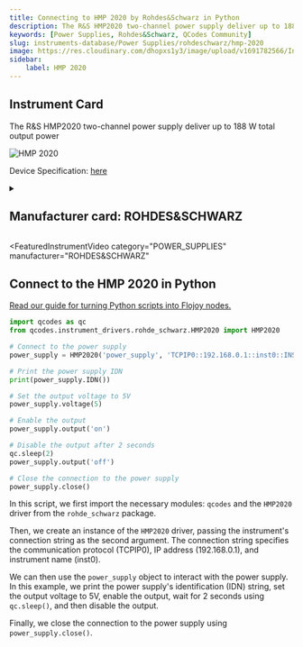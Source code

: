 ```yaml
---
title: Connecting to HMP 2020 by Rohdes&Schwarz in Python
description: The R&S HMP2020 two-channel power supply deliver up to 188 W total output power
keywords: [Power Supplies, Rohdes&Schwarz, QCodes Community] 
slug: instruments-database/Power Supplies/rohdeschwarz/hmp-2020 
image: https://res.cloudinary.com/dhopxs1y3/image/upload/v1691782566/Instruments/Power%20Supplies/HMP-2020/HMP-2020.jpg
sidebar:
    label: HMP 2020 
---
```



## Instrument Card

The R&S HMP2020 two-channel power supply deliver up to 188 W total output power

![HMP 2020](https://res.cloudinary.com/dhopxs1y3/image/upload/v1691782566/Instruments/Power%20Supplies/HMP-2020/HMP-2020.jpg)

Device Specification: [here](https://www.farnell.com/datasheets/3677014.pdf)

<details style={{ marginTop: "15px"}}>
<summary><h2 style={{display:'inline'}}>Manufacturer card: ROHDES&SCHWARZ</h2></summary>

![ROHDES&SCHWARZ](https://res.cloudinary.com/dhopxs1y3/image/upload/v1692806194/Instruments/Vendor%20Logos/RohdeSchwarz.png)

Rohde & Schwarz GmbH & Co KG is an international electronics group specializing in the fields of electronic test equipment, broadcast & media, cybersecurity, radiomonitoring and radiolocation, and radiocommunication.

- Headquarters: Munich, Germany
- Yearly Revenue (millions, USD): 2500
- Vendor Website: [here](https://www.rohde-schwarz.com/ca/home_48230.html)

</details>


<FeaturedInstrumentVideo
  category="POWER_SUPPLIES"
  manufacturer="ROHDES&SCHWARZ"
></FeaturedInstrumentVideo>

## Connect to the HMP 2020 in Python

[Read our guide for turning Python scripts into Flojoy nodes.](https://docs.flojoy.ai/contribution/blocks/custom-flojoy-block/)



<Tabs>
<TabItem value="Flojoy" label="Flojoy" className="flojoy-instrument-tabs">

<NodeCardCollection category="POWER_SUPPLIES" manufacturer="Rohdes&Schwarz"></NodeCardCollection>

</TabItem>
<TabItem value="QCodes Community" label="QCodes Community">


```python
import qcodes as qc
from qcodes.instrument_drivers.rohde_schwarz.HMP2020 import HMP2020

# Connect to the power supply
power_supply = HMP2020('power_supply', 'TCPIP0::192.168.0.1::inst0::INSTR')

# Print the power supply IDN
print(power_supply.IDN())

# Set the output voltage to 5V
power_supply.voltage(5)

# Enable the output
power_supply.output('on')

# Disable the output after 2 seconds
qc.sleep(2)
power_supply.output('off')

# Close the connection to the power supply
power_supply.close()
```

In this script, we first import the necessary modules: `qcodes` and the `HMP2020` driver from the `rohde_schwarz` package.

Then, we create an instance of the `HMP2020` driver, passing the instrument's connection string as the second argument. The connection string specifies the communication protocol (TCPIP0), IP address (192.168.0.1), and instrument name (inst0).

We can then use the `power_supply` object to interact with the power supply. In this example, we print the power supply's identification (IDN) string, set the output voltage to 5V, enable the output, wait for 2 seconds using `qc.sleep()`, and then disable the output.

Finally, we close the connection to the power supply using `power_supply.close()`.

</TabItem>
</Tabs>